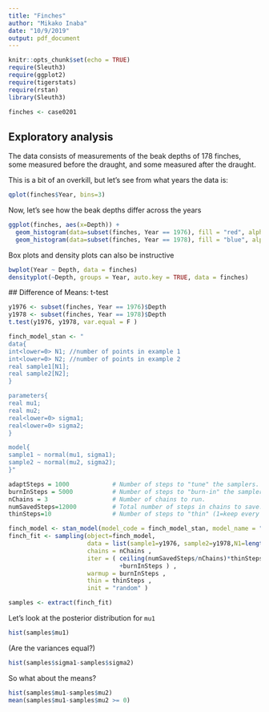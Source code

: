 ```yaml
---
title: "Finches"
author: "Mikako Inaba"
date: "10/9/2019"
output: pdf_document
---
```

  

```r
knitr::opts_chunk$set(echo = TRUE)
require(Sleuth3)
require(ggplot2)
require(tigerstats)
require(rstan)
library(Sleuth3)

finches <- case0201
```



## Exploratory analysis

The data consists of measurements of the beak depths of 178 finches, some measured before the draught, and some measured after the draught.

This is a bit of an overkill, but let's see from what years the data is:

```r
qplot(finches$Year, bins=3)
```

Now, let's see how the beak depths differ across the years
```r
ggplot(finches, aes(x=Depth)) + 
  geom_histogram(data=subset(finches, Year == 1976), fill = "red", alpha = 0.2) + 
  geom_histogram(data=subset(finches, Year == 1978), fill = "blue", alpha = 0.2)
```

Box plots and density plots can also be instructive
```r
bwplot(Year ~ Depth, data = finches)
densityplot(~Depth, groups = Year, auto.key = TRUE, data = finches)
```

<!-------------------------------------------------------------------------->
  
  ## Difference of Means: t-test
  
  
```r
y1976 <- subset(finches, Year == 1976)$Depth
y1978 <- subset(finches, Year == 1978)$Depth
t.test(y1976, y1978, var.equal = F )
```


```r
finch_model_stan <- "
data{
int<lower=0> N1; //number of points in example 1
int<lower=0> N2; //number of points in example 2
real sample1[N1]; 
real sample2[N2]; 
}

parameters{
real mu1;
real mu2;
real<lower=0> sigma1;
real<lower=0> sigma2;
}

model{
sample1 ~ normal(mu1, sigma1);
sample2 ~ normal(mu2, sigma2);
}"

adaptSteps = 1000            # Number of steps to "tune" the samplers.
burnInSteps = 5000           # Number of steps to "burn-in" the samplers.
nChains = 3                  # Number of chains to run.
numSavedSteps=12000          # Total number of steps in chains to save.
thinSteps=10                 # Number of steps to "thin" (1=keep every step).

finch_model <- stan_model(model_code = finch_model_stan, model_name = "finch_model")
finch_fit <- sampling(object=finch_model,
                      data = list(sample1=y1976, sample2=y1978,N1=length(y1976),N2=length(y1978)),
                      chains = nChains ,
                      iter = ( ceiling(numSavedSteps/nChains)*thinSteps
                               +burnInSteps ) , 
                      warmup = burnInSteps , 
                      thin = thinSteps ,
                      init = "random" ) 

samples <- extract(finch_fit)
```

Let's look at the posterior distribution for `mu1`

```r
hist(samples$mu1)
```

(Are the variances equal?)

```r
hist(samples$sigma1-samples$sigma2)
```

So what about the means?

```r
hist(samples$mu1-samples$mu2)
mean(samples$mu1-samples$mu2 >= 0)
```